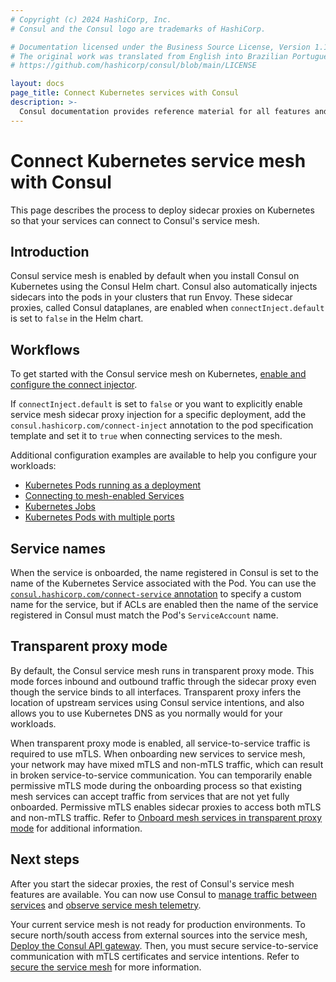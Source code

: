 ```yaml
---
# Copyright (c) 2024 HashiCorp, Inc.
# Consul and the Consul logo are trademarks of HashiCorp.

# Documentation licensed under the Business Source License, Version 1.1.
# The original work was translated from English into Brazilian Portuguese.
# https://github.com/hashicorp/consul/blob/main/LICENSE

layout: docs
page_title: Connect Kubernetes services with Consul
description: >-
  Consul documentation provides reference material for all features and options available in Consul.
---
```


# Connect Kubernetes service mesh with Consul

This page describes the process to deploy sidecar proxies on Kubernetes so that your services can connect to Consul's service mesh.

## Introduction

Consul service mesh is enabled by default when you install Consul on Kubernetes using the Consul Helm chart. Consul also automatically injects sidecars into the pods in your clusters that run Envoy. These sidecar proxies, called Consul dataplanes, are enabled when `connectInject.default` is set to `false` in the Helm chart.

## Workflows

To get started with the Consul service mesh on Kubernetes, [enable and configure the connect injector](/consul/docs/connect/k8s/inject).

If `connectInject.default` is set to `false` or you want to explicitly enable service mesh sidecar proxy injection for a specific deployment, add the `consul.hashicorp.com/connect-inject` annotation to the pod specification template and set it to `true` when connecting services to the mesh.

Additional configuration examples are available to help you configure your workloads:

- [Kubernetes Pods running as a deployment](/consul/docs/connect/k8s/workload#kubernetes-pods-running-as-a-deployment)
- [Connecting to mesh-enabled Services](/consul/docs/connect/k8s/workload#connecting-to-mesh-enabled-services)
- [Kubernetes Jobs](/consul/docs/connect/k8s/workload#kubernetes-jobs)
- [Kubernetes Pods with multiple ports](/consul/docs/connect/k8s/workload#kubernetes-pods-with-multiple-ports)

## Service names

When the service is onboarded, the name registered in Consul is set to the name of the Kubernetes Service associated with the Pod. You can use the [`consul.hashicorp.com/connect-service` annotation](/consul/docs/k8s/annotations-and-labels#consul-hashicorp-com-connect-service) to specify a custom name for the service, but if ACLs are enabled then the name of the service registered in Consul must match the Pod's `ServiceAccount` name.

## Transparent proxy mode

By default, the Consul service mesh runs in transparent proxy mode. This mode forces inbound and outbound traffic through the sidecar proxy even though the service binds to all interfaces. Transparent proxy infers the location of upstream services using Consul service intentions, and also allows you to use Kubernetes DNS as you normally would for your workloads.

When transparent proxy mode is enabled, all service-to-service traffic is required to use mTLS. When onboarding new services to service mesh, your network may have mixed mTLS and non-mTLS traffic, which can result in broken service-to-service communication. You can temporarily enable permissive mTLS mode during the onboarding process so that existing mesh services can accept traffic from services that are not yet fully onboarded. Permissive mTLS enables sidecar proxies to access both mTLS and non-mTLS traffic. Refer to [Onboard mesh services in transparent proxy mode](/consul/docs/register/service/k8s/transparent-proxy) for additional information.

## Next steps

After you start the sidecar proxies, the rest of Consul's service mesh features are available. You can now use Consul to [manage traffic between services](/consul/docs/manage-traffic/k8s) and [observe service mesh telemetry](/consul/docs/observe/telemetry/k8s).

Your current service mesh is not ready for production environments. To secure north/south access from external sources into the service mesh, [Deploy the Consul API gateway](/consul/docs/north-south/api-gateway). Then, you must secure service-to-service communication with mTLS certificates and service intentions. Refer to [secure the service mesh](/consul/docs/secure-mesh/k8s) for more information.
